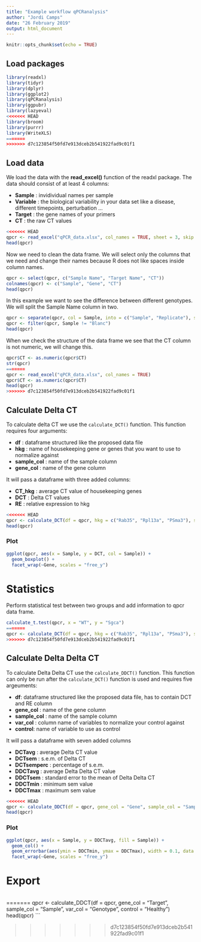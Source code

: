 ```yaml
---
title: "Example workflow qPCRanalysis"
author: "Jordi Camps"
date: "26 February 2019"
output: html_document
---
```


```r
knitr::opts_chunk$set(echo = TRUE)
```

## Load packages
```r
library(readxl)
library(tidyr)
library(dplyr)
library(ggplot2)
library(qPCRanalysis)
library(ggpubr)
library(lazyeval)
<<<<<<< HEAD
library(broom)
library(purrr)
library(WriteXLS)
=======
>>>>>>> d7c123854f50fd7e913dceb2b541922fad9c01f1
```

## Load data
We load the data with the **read_excel()** function of the readxl package. The data should consist of at least 4 columns:

* __Sample__ : invidividual names per sample
* __Variable__ : the biological variability in your data set like a disease, different timepoints, perturbation ...
* __Target__ : the gene names of your primers
* __CT__ : the raw CT values

```r
<<<<<<< HEAD
qpcr <- read_excel("qPCR_data.xlsx", col_names = TRUE, sheet = 3, skip = 35)
head(qpcr)
```

Now we need to clean the data frame. We will select only the columns that we need and change their names because R does not like spaces inside column names.
```r
qpcr <- select(qpcr, c("Sample Name", "Target Name", "CT"))
colnames(qpcr) <- c("Sample", "Gene", "CT")
head(qpcr)
```

In this example we want to see the difference between different genotypes. We will split the Sample Name column in two.
```r
qpcr <- separate(qpcr, col = Sample, into = c("Sample", "Replicate"), sep = "_")
qpcr <- filter(qpcr, Sample != "Blanc")
head(qpcr)
```

When we check the structure of the data frame we see that the CT column is not numeric, we will change this.
```r
qpcr$CT <- as.numeric(qpcr$CT)
str(qpcr)
=======
qpcr <- read_excel("qPCR_data.xlsx", col_names = TRUE)
qpcr$CT <- as.numeric(qpcr$CT)
head(qpcr)
>>>>>>> d7c123854f50fd7e913dceb2b541922fad9c01f1
```

## Calculate Delta CT
To calculate delta CT we use the `calculate_DCT()` function. This function requires four arguments:

* __df__ : dataframe structured like the proposed data file
* __hkg__ : name of housekeeping gene or genes that you want to use to normalize against
* __sample_col__ : name of the sample column
* __gene_col__ : name of the gene column

It will pass a dataframe with three added columns: 

* __CT_hkg__ : average CT value of housekeeping genes
* __DCT__ : Delta CT values
* __RE__ : relative expression to hkg

```r
<<<<<<< HEAD
qpcr <- calculate_DCT(df = qpcr, hkg = c("Rab35", "Rpl13a", "PSma3"), sample_col = "Sample", gene_col = "Gene")
head(qpcr)
```

### Plot
```r
ggplot(qpcr, aes(x = Sample, y = DCT, col = Sample)) +
  geom_boxplot() +
  facet_wrap(~Gene, scales = "free_y")
```

# Statistics
Perform statistical test between two groups and add information to qpcr data frame.
```r
calculate_t.test(qpcr, x = "WT", y = "Sgca")
=======
qpcr <- calculate_DCT(df = qpcr, hkg = c("Rab35", "Rpl13a", "PSma3"), sample_col = "Sample", gene_col = "Target")
>>>>>>> d7c123854f50fd7e913dceb2b541922fad9c01f1
```

## Calculate Delta Delta CT
To calculate Delta Delta CT use the `calculate_DDCT()` function. This function  can only be run after the `calculate_DCT()` function is used and requires five argeuments:

* __df__: dataframe structured like the proposed data file, has to contain DCT and RE column
* __gene_col__ : name of the gene column
* __sample_col__ : name of the sample column
* __var_col__ : column name of variables to normalize your control against
* __control__: name of variable to use as control

It will pass a dataframe with seven added columns

* __DCTavg__ : average Delta CT value
* __DCTsem__ : s.e.m. of Delta CT
* __DCTsemperc__ : percentage of s.e.m.
* __DDCTavg__ : average Delta Delta CT value
* __DDCTsem__ : standard error to the mean of Delta Delta CT
* __DDCTmin__ : minimum sem value
* __DDCTmax__ : maximum sem value

```r
<<<<<<< HEAD
qpcr <- calculate_DDCT(df = qpcr, gene_col = "Gene", sample_col = "Sample", var_col = "Sample", control = "WT")
head(qpcr)
```

### Plot
```r
ggplot(qpcr, aes(x = Sample, y = DDCTavg, fill = Sample)) +
  geom_col() +
  geom_errorbar(aes(ymin = DDCTmin, ymax = DDCTmax), width = 0.1, data = qpcr) +
  facet_wrap(~Gene, scales = "free_y")
```

# Export
```r

```

=======
qpcr <- calculate_DDCT(df = qpcr, gene_col = "Target", sample_col = "Sample", var_col = "Genotype", control = "Healthy")
head(qpcr)
```

>>>>>>> d7c123854f50fd7e913dceb2b541922fad9c01f1

